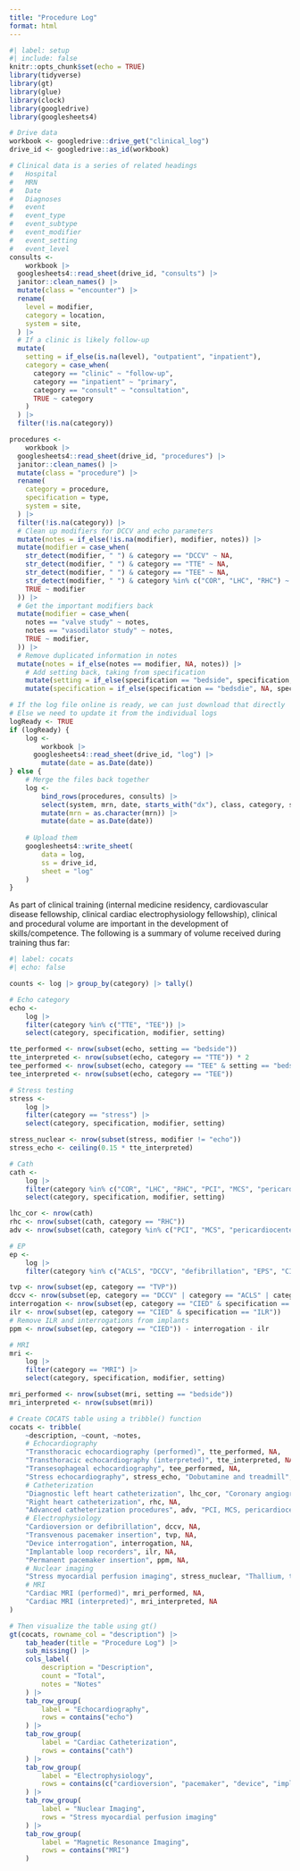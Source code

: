 ```yaml
---
title: "Procedure Log"
format: html
---
```


```r
#| label: setup
#| include: false
knitr::opts_chunk$set(echo = TRUE)
library(tidyverse)
library(gt)
library(glue)
library(clock)
library(googledrive)
library(googlesheets4)

# Drive data
workbook <- googledrive::drive_get("clinical_log") 
drive_id <- googledrive::as_id(workbook)

# Clinical data is a series of related headings
# 	Hospital
# 	MRN
# 	Date
# 	Diagnoses
# 	event
# 	event_type
# 	event_subtype
# 	event_modifier
# 	event_setting
# 	event_level
consults <-
	workbook |>
  googlesheets4::read_sheet(drive_id, "consults") |>
  janitor::clean_names() |>
  mutate(class = "encounter") |>
  rename(
    level = modifier,
    category = location,
    system = site,
  ) |>
  # If a clinic is likely follow-up
  mutate(
    setting = if_else(is.na(level), "outpatient", "inpatient"),
    category = case_when(
      category == "clinic" ~ "follow-up",
      category == "inpatient" ~ "primary",
      category == "consult" ~ "consultation",
      TRUE ~ category
    )
  ) |>
  filter(!is.na(category))

procedures <-
	workbook |>
  googlesheets4::read_sheet(drive_id, "procedures") |>
  janitor::clean_names() |>
  mutate(class = "procedure") |>
  rename(
    category = procedure,
    specification = type,
    system = site,
  ) |>
  filter(!is.na(category)) |>
  # Clean up modifiers for DCCV and echo parameters
  mutate(notes = if_else(!is.na(modifier), modifier, notes)) |>
  mutate(modifier = case_when(
    str_detect(modifier, " ") & category == "DCCV" ~ NA,
    str_detect(modifier, " ") & category == "TTE" ~ NA,
    str_detect(modifier, " ") & category == "TEE" ~ NA,
    str_detect(modifier, " ") & category %in% c("COR", "LHC", "RHC") ~ NA,
    TRUE ~ modifier
  )) |>
  # Get the important modifiers back
  mutate(modifier = case_when(
    notes == "valve study" ~ notes,
    notes == "vasodilator study" ~ notes,
    TRUE ~ modifier,
  )) |>
  # Remove duplicated information in notes
  mutate(notes = if_else(notes == modifier, NA, notes)) |>
	# Add setting back, taking from specification
	mutate(setting = if_else(specification == "bedside", specification, NA)) |>
	mutate(specification = if_else(specification == "bedsdie", NA, specification))

# If the log file online is ready, we can just download that directly
# Else we need to update it from the individual logs
logReady <- TRUE
if (logReady) {
	log <-
		workbook |>
	  googlesheets4::read_sheet(drive_id, "log") |>
		mutate(date = as.Date(date))
} else {
	# Merge the files back together
	log <- 
		bind_rows(procedures, consults) |>
		select(system, mrn, date, starts_with("dx"), class, category, specification, modifier, setting, level, special, notes) |>
		mutate(mrn = as.character(mrn)) |>
		mutate(date = as.Date(date))
	
	# Upload them
	googlesheets4::write_sheet(
		data = log,
		ss = drive_id,
		sheet = "log"
	)
}
```

As part of clinical training (internal medicine residency, cardiovascular disease fellowship, clinical cardiac electrophysiology fellowship), clinical and procedural volume are important in the development of skills/competence. The following is a summary of volume received during training thus far: 

```r
#| label: cocats
#| echo: false

counts <- log |> group_by(category) |> tally()

# Echo category
echo <-
	log |>
	filter(category %in% c("TTE", "TEE")) |>
	select(category, specification, modifier, setting) 

tte_performed <- nrow(subset(echo, setting == "bedside"))
tte_interpreted <- nrow(subset(echo, category == "TTE")) * 2
tee_performed <- nrow(subset(echo, category == "TEE" & setting == "bedside"))
tee_interpreted <- nrow(subset(echo, category == "TEE"))

# Stress testing
stress <-
	log |>
	filter(category == "stress") |>
	select(category, specification, modifier, setting) 

stress_nuclear <- nrow(subset(stress, modifier != "echo"))
stress_echo <- ceiling(0.15 * tte_interpreted)

# Cath
cath <-
	log |>
	filter(category %in% c("COR", "LHC", "RHC", "PCI", "MCS", "pericardiocentesis")) |>
	select(category, specification, modifier, setting)

lhc_cor <- nrow(cath)
rhc <- nrow(subset(cath, category == "RHC"))
adv <- nrow(subset(cath, category %in% c("PCI", "MCS", "pericardiocentesis")))

# EP
ep <-
	log |>
	filter(category %in% c("ACLS", "DCCV", "defibrillation", "EPS", "CIED", "TVP"))

tvp <- nrow(subset(ep, category == "TVP"))
dccv <- nrow(subset(ep, category == "DCCV" | category == "ACLS" | category == "defibrillation"))
interrogation <- nrow(subset(ep, category == "CIED" & specification == "interrogation"))
ilr <- nrow(subset(ep, category == "CIED" & specification == "ILR"))
# Remove ILR and interrogations from implants
ppm <- nrow(subset(ep, category == "CIED")) - interrogation - ilr

# MRI
mri <-
	log |>
	filter(category == "MRI") |>
	select(category, specification, modifier, setting)

mri_performed <- nrow(subset(mri, setting == "bedside"))
mri_interpreted <- nrow(subset(mri))

# Create COCATS table using a tribble() function
cocats <- tribble(
	~description, ~count, ~notes,
	# Echocardiography
	"Transthoracic echocardiography (performed)", tte_performed, NA,
	"Transthoracic echocardiography (interpreted)", tte_interpreted, NA,
	"Transesophageal echocardiography", tee_performed, NA,
	"Stress echocardiography", stress_echo, "Dobutamine and treadmill",
	# Catheterization
	"Diagnostic left heart catheterization", lhc_cor, "Coronary angiography, aortic valve studies",
	"Right heart catheterization", rhc, NA,
	"Advanced catheterization procedures", adv, "PCI, MCS, pericardiocentesis, IVUS, OCT",
	# Electrophysiology
	"Cardioversion or defibrillation", dccv, NA,
	"Transvenous pacemaker insertion", tvp, NA,
	"Device interrogation", interrogation, NA,
	"Implantable loop recorders", ilr, NA,
	"Permanent pacemaker insertion", ppm, NA,
	# Nuclear imaging
	"Stress myocardial perfusion imaging", stress_nuclear, "Thallium, technetium, ammonium (SPECT/PET)",
	# MRI
	"Cardiac MRI (performed)", mri_performed, NA,
	"Cardiac MRI (interpreted)", mri_interpreted, NA
)

# Then visualize the table using gt()
gt(cocats, rowname_col = "description") |>
	tab_header(title = "Procedure Log") |>
	sub_missing() |>
	cols_label(
		description = "Description", 
		count = "Total", 
		notes = "Notes"
	) |>
	tab_row_group(
		label = "Echocardiography",
		rows = contains("echo")
	) |>
	tab_row_group(
		label = "Cardiac Catheterization",
		rows = contains("cath")
	) |>
	tab_row_group(
		label = "Electrophysiology",
		rows = contains(c("cardioversion", "pacemaker", "device", "implantable"))
	) |>
	tab_row_group(
		label = "Nuclear Imaging",
		rows = "Stress myocardial perfusion imaging"
	) |>
	tab_row_group(
		label = "Magnetic Resonance Imaging",
		rows = contains("MRI")
	) 

```